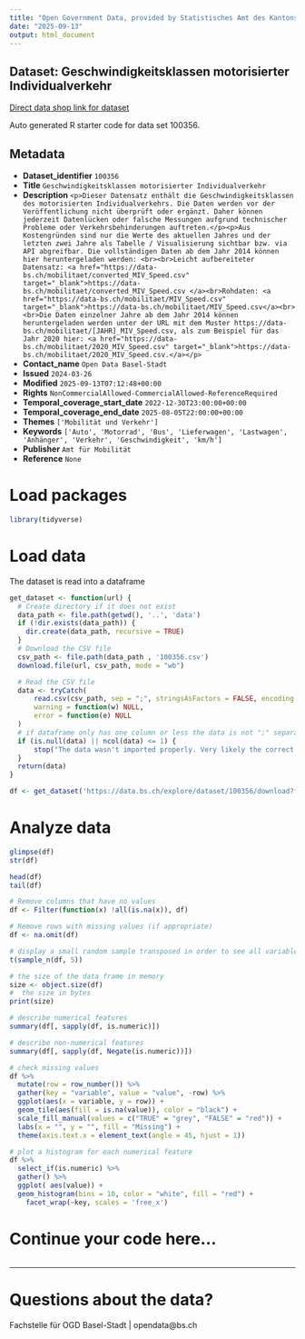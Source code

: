 ```yaml
---
title: "Open Government Data, provided by Statistisches Amt des Kantons Basel-Stadt - Fachstelle OGD"
date: "2025-09-13"
output: html_document
---
```


## Dataset: Geschwindigkeitsklassen motorisierter Individualverkehr

[Direct data shop link for dataset](https://data.bs.ch/explore/dataset/100356)

Auto generated R starter code for data set 100356.

## Metadata

- **Dataset_identifier** `100356`
- **Title** `Geschwindigkeitsklassen motorisierter Individualverkehr`
- **Description** `<p>Dieser Datensatz enthält die Geschwindigkeitsklassen des motorisierten Individualverkehrs. Die Daten werden vor der Veröffentlichung nicht überprüft oder ergänzt. Daher können jederzeit Datenlücken oder falsche Messungen aufgrund technischer Probleme oder Verkehrsbehinderungen auftreten.</p><p>Aus Kostengründen sind nur die Werte des aktuellen Jahres und der letzten zwei Jahre als Tabelle / Visualisierung sichtbar bzw. via API abgreifbar. Die vollständigen Daten ab dem Jahr 2014 können hier heruntergeladen werden: <br><br>Leicht aufbereiteter Datensatz: <a href="https://data-bs.ch/mobilitaet/converted_MIV_Speed.csv" target="_blank">https://data-bs.ch/mobilitaet/converted_MIV_Speed.csv </a><br>Rohdaten: <a href="https://data-bs.ch/mobilitaet/MIV_Speed.csv" target="_blank">https://data-bs.ch/mobilitaet/MIV_Speed.csv</a><br><br>Die Daten einzelner Jahre ab dem Jahr 2014 können heruntergeladen werden unter der URL mit dem Muster https://data-bs.ch/mobilitaet/[JAHR]_MIV_Speed.csv, als zum Beispiel für das Jahr 2020 hier: <a href="https://data-bs.ch/mobilitaet/2020_MIV_Speed.csv" target="_blank">https://data-bs.ch/mobilitaet/2020_MIV_Speed.csv.</a></p>`
- **Contact_name** `Open Data Basel-Stadt`
- **Issued** `2024-03-26`
- **Modified** `2025-09-13T07:12:48+00:00`
- **Rights** `NonCommercialAllowed-CommercialAllowed-ReferenceRequired`
- **Temporal_coverage_start_date** `2022-12-30T23:00:00+00:00`
- **Temporal_coverage_end_date** `2025-08-05T22:00:00+00:00`
- **Themes** `['Mobilität und Verkehr']`
- **Keywords** `['Auto', 'Motorrad', 'Bus', 'Lieferwagen', 'Lastwagen', 'Anhänger', 'Verkehr', 'Geschwindigkeit', 'km/h']`
- **Publisher** `Amt für Mobilität`
- **Reference** `None`


# Load packages

```r

library(tidyverse)
```

# Load data

The dataset is read into a dataframe

```r
get_dataset <- function(url) {
  # Create directory if it does not exist
  data_path <- file.path(getwd(), '..', 'data')
  if (!dir.exists(data_path)) {
    dir.create(data_path, recursive = TRUE)
  }
  # Download the CSV file
  csv_path <- file.path(data_path , '100356.csv')
  download.file(url, csv_path, mode = "wb")

  # Read the CSV file
  data <- tryCatch(
      read.csv(csv_path, sep = ";", stringsAsFactors = FALSE, encoding = "UTF-8"),
      warning = function(w) NULL,
      error = function(e) NULL
  )
  # if dataframe only has one column or less the data is not ";" separated
  if (is.null(data) || ncol(data) <= 1) {
      stop("The data wasn't imported properly. Very likely the correct separator couldn't be found.\nPlease check the dataset manually and adjust the code.")
  }
  return(data)
}
```

```r

df <- get_dataset('https://data.bs.ch/explore/dataset/100356/download?format=csv&timezone=Europe%2FZurich')

```

# Analyze data

```r

glimpse(df)
str(df)

head(df)
tail(df)

```

```r
# Remove columns that have no values
df <- Filter(function(x) !all(is.na(x)), df)

# Remove rows with missing values (if appropriate)
df <- na.omit(df)
```

```r
# display a small random sample transposed in order to see all variables
t(sample_n(df, 5))
```

```r
# the size of the data frame in memory
size <- object.size(df)
#  the size in bytes
print(size)
```

```r
# describe numerical features
summary(df[, sapply(df, is.numeric)])
```

```r
# describe non-numerical features
summary(df[, sapply(df, Negate(is.numeric))])
```

```r
# check missing values
df %>%
  mutate(row = row_number()) %>%
  gather(key = "variable", value = "value", -row) %>%
  ggplot(aes(x = variable, y = row)) +
  geom_tile(aes(fill = is.na(value)), color = "black") +
  scale_fill_manual(values = c("TRUE" = "grey", "FALSE" = "red")) +
  labs(x = "", y = "", fill = "Missing") +
  theme(axis.text.x = element_text(angle = 45, hjust = 1))
```

```r
# plot a histogram for each numerical feature
df %>%
  select_if(is.numeric) %>%
  gather() %>%
  ggplot( aes(value)) +
  geom_histogram(bins = 10, color = "white", fill = "red") +
    facet_wrap(~key, scales = 'free_x')
```

# Continue your code here...

```r

```
------------------------------------------------------------------------

# Questions about the data?

Fachstelle für OGD Basel-Stadt | opendata@bs.ch
